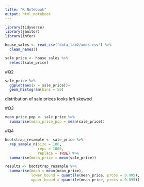 ```yaml
---
title: "R Notebook"
output: html_notebook
---
```

```r
library(tidyverse)
library(janitor)
library(infer)

house_sales <- read_csv("data_lab2/ames.csv") %>% 
  clean_names()

sale_price <- house_sales %>% 
  select(sale_price)
```
#Q2
```r
sale_price %>% 
  ggplot(aes(x = sale_price))+
  geom_histogram(bins = 50)
```
distribution of sale prices looks left skewed

#Q3
```r
mean_price_pop <- sale_price %>% 
  summarise(mean_price_pop = mean(sale_price))
```
#Q4
```r
bootstrap_resample <- sale_price %>% 
  rep_sample_n(size = 100, 
               reps = 1000,
               replace = TRUE) %>% 
  summarise(mean_price = mean(sale_price))

results <- bootstrap_resample %>% 
  summarise(mean = mean(mean_price),
            lower_bound = quantile(mean_price, probs = 0.005),
            upper_bound = quantile(mean_price, probs = 0.095))
```


